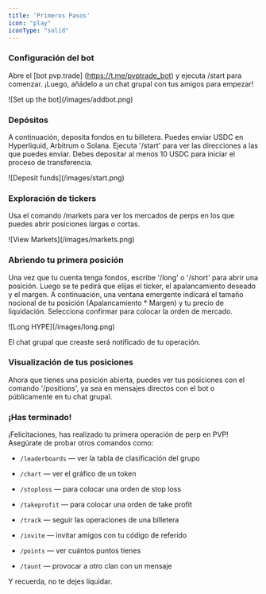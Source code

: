 ```yaml
---
title: 'Primeros Pasos'
icon: "play"
iconType: "solid"
---
```


### Configuración del bot

Abre el [bot pvp.trade] (https://t.me/pvptrade_bot) y ejecuta /start para comenzar. ¡Luego, añádelo a un chat grupal con tus amigos para empezar!

<Frame>
  ![Set up the bot](/images/addbot.png)
</Frame>

### Depósitos

A continuación, deposita fondos en tu billetera. Puedes enviar USDC en Hyperliquid, Arbitrum o Solana. Ejecuta '/start' para ver las direcciones a las que puedes enviar. Debes depositar al menos 10 USDC para iniciar el proceso de transferencia.

<Frame>
  ![Deposit funds](/images/start.png)
</Frame>

### Exploración de tickers

Usa el comando /markets para ver los mercados de perps en los que puedes abrir posiciones largas o cortas.
<Frame>
  ![View Markets](/images/markets.png)
</Frame>

### Abriendo tu primera posición

Una vez que tu cuenta tenga fondos, escribe '/long' o '/short' para abrir una posición. Luego se te pedirá que elijas el ticker, el apalancamiento deseado y el margen. A continuación, una ventana emergente indicará el tamaño nocional de tu posición (Apalancamiento * Margen) y tu precio de liquidación. Selecciona confirmar para colocar la orden de mercado.

<Frame>
  ![Long HYPE](/images/long.png)
</Frame>

El chat grupal que creaste será notificado de tu operación.

### Visualización de tus posiciones

Ahora que tienes una posición abierta, puedes ver tus posiciones con el comando '/positions', ya sea en mensajes directos con el bot o públicamente en tu chat grupal.

### ¡Has terminado!

¡Felicitaciones, has realizado tu primera operación de perp en PVP! Asegúrate de probar otros comandos como:

* `/leaderboards` — ver la tabla de clasificación del grupo

* `/chart` — ver el gráfico de un token

* `/stoploss` — para colocar una orden de stop loss

* `/takeprofit` — para colocar una orden de take profit

* `/track` — seguir las operaciones de una billetera

* `/invite` — invitar amigos con tu código de referido

* `/points` — ver cuántos puntos tienes

* `/taunt` — provocar a otro clan con un mensaje

Y recuerda, no te dejes liquidar.
